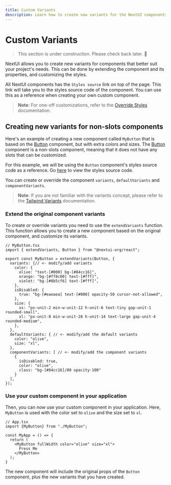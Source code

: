 ```yaml
---
title: Custom Variants
description: Learn how to create new variants for the NextUI components.
---
```


# Custom Variants


<Blockquote color="warning">
  This section is under construction. Please check back later. 🚧
</Blockquote>


NextUI allows you to create new variants for components that better suit your project's needs.
This can be done by extending the component and its properties, and customizing the styles.

All NextUI components has the `Styles source` link on top of the page. This link will take you to
the styles source code of the component. You can use this as a reference when creating your own
custom component.

> **Note**: For one-off customizations, refer to the [Override Styles](/docs/customization/override-styles) documentation.

## Creating new variants for non-slots components

Here's an example of creating a new component called `MyButton` that is based
on the [Button](/docs/components/button) component, but with extra colors and sizes. The 
[Button](/docs/components/button) component is a non-slots component, meaning that it does not
have any slots that can be customized.

For this example, we will be using the `Button` component's styles source code as a
reference. Go [here](https://github.com/nextui-org/nextui/blob/feat/v2/packages/core/theme/src/components/circular-progress.ts) to view the styles source code.

You can create or override the component `variants`, `defaultVariants` and `componentVariants`.

> **Note**: If you are not familiar with the variants concept, please refer to the [Tailwind Variants](https://www.tailwind-variants.org/docs/variants) documentation.

<Steps>

### Extend the original component variants

To create or override variants you need to use the `extendVariants` function. This function
allows you to create a new component based on the original component, and customize its variants.

```tsx
// MyButton.tsx
import { extendVariants, Button } from "@nextui-org/react";

export const MyButton = extendVariants(Button, {
  variants: {// <- modify/add variants
    color: { 
      olive: "text-[#000] bg-[#84cc16]",
      orange: "bg-[#ff8c00] text-[#fff]",
      violet: "bg-[#8b5cf6] text-[#fff]",
    },
    isDisabled: {
      true: "bg-[#eaeaea] text-[#000] opacity-50 cursor-not-allowed",
    },
    size: { 
      xs: "px-unit-2 min-w-unit-12 h-unit-6 text-tiny gap-unit-1 rounded-small",
      xl: "px-unit-8 min-w-unit-28 h-unit-14 text-large gap-unit-4 rounded-medium",
    },
  },
  defaultVariants: { // <- modify/add the default variants
    color: "olive",
    size: "xl",
  },
  componentVariants: [ // <- modify/add the component variants
    {
      isDisabled: true,
      color: "olive",
      class: "bg-[#84cc16]/80 opacity-100"
    }
  ],
});
```

### Use your custom component in your application

Then, you can now use your custom component in your application. Here, `MyButton` is 
used with the color set to `olive` and the size set to `xl`.


```tsx
// App.tsx
import {MyButton} from "./MyButton";

const MyApp = () => {
  return (
    <MyButton fullWidth color="olive" size="xl">
      Press Me
    </MyButton>  
  );
}
``` 

The new component will include the original props of the `Button` component, plus the new
variants that you have created.



<CodeDemo
  title="Custom Variants for non-slots components"
  showEditor={false}
  files={customVariantsNoSlots}
/>

</Steps>
